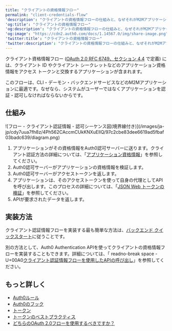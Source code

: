 ---
title: "クライアントの資格情報フロー"
permalink: "client-credentials-flow"
'description': "クライアントの資格情報フローの仕組みと、なぜそれがM2Mアプリケーションで必要かをご説明します。"
'og:title': "クライアントの資格情報フロー"
'og:description': "クライアントの資格情報フローの仕組みと、なぜそれがM2Mアプリケーションで必要かをご説明します。"
'og:image': "https://cdn2.auth0.com/docs/1.14567.0/img/share-image.png"
'twitter:title': "クライアントの資格情報フロー"
'twitter:description': "クライアントの資格情報フローの仕組みと、なぜそれがM2Mアプリケーションで必要かをご説明します。"
---

クライアント資格情報フロー ([OAuth 2.0 RFC 6749、セクション 4.4](https://tools.ietf.org/html/rfc6749#section-4.4) で定義) には、クライアント ID やクライアント シークレットなどのアプリケーション資格情報をアクセス トークンと交換するアプリケーションが含まれます。

このフローは、CLI・デーモン・バックエンドサービスなどのM2Mアプリケーションに最適です。なぜなら、システムがユーザーではなくアプリケーションを認証・認可しなければならないからです。

## 仕組み

<Frame>![フロー - クライアント認証情報 - 認可シーケンス図(境界線付き)](/images/ja-jp/cdy7uua7fh8z/4Ph562CAccmCUkKNXuEIlQ/97c2cbe83dee6619ad5fbaf03badc639/diagram.png)</Frame>

1. アプリケーションがその資格情報をAuth0認可サーバーに送ります。クライアント認証方法の詳細については、「[アプリケーション資格情報](/ja-jp/secure/application-credentials)」を参照してください。
2. Auth0認可サーバーがアプリケーションの資格情報を検証します。
3. Auth0認可サーバーがアクセストークンを返します。
4. アプリケーションは、そのアクセストークンを使って自身の代理としてAPIを呼び出します。このプロセスの詳細については、「[JSON Web トークンの検証](/ja-jp/secure/tokens/json-web-tokens/validate-json-web-tokens)」を参照してください。
5. APIが要求されたデータを返します。

## 実装方法

クライアント認証情報フローを実装する最も簡単な方法は、[バックエンド クイックスタート](/ja-jp/quickstart/backend)に従うことです。

別の方法として、Auth0 Authentication APIを使ってクライアントの資格情報フローを実装することもできます。詳細については、「 readno-break space - U+00A0[クライアント認証情報フローを使用したAPIの呼び出し](/ja-jp/get-started/authentication-and-authorization-flow/client-credentials-flow/call-your-api-using-the-client-credentials-flow)」を参照してください。

## もっと詳しく

* [Auth0ルール](/ja-jp/customize/rules)
* [Auth0のフック](/ja-jp/customize/hooks)
* [トークン](/ja-jp/secure/tokens)
* [トークンのベストプラクティス](/ja-jp/secure/tokens/token-best-practices)
* [どちらのOAuth 2.0フローを使用するべきですか？](/ja-jp/get-started/authentication-and-authorization-flow/which-oauth-2-0-flow-should-i-use)